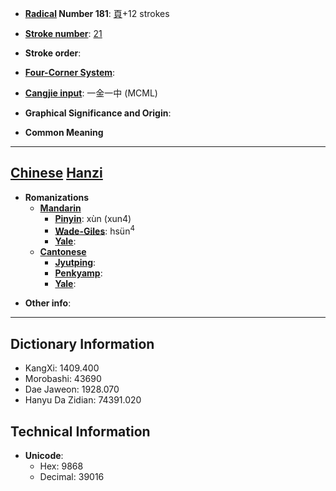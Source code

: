 * '''[[Wiktionary:Chinese radical index| Radical]] Number 181''': [[Wiktionary:Chinese radical index 頁|頁]]+12 strokes

* '''[[Wiktionary:Chinese total strokes index|Stroke number]]''': [[Wiktionary:Chinese total strokes index 21|21]]

* '''Stroke order''': 

* '''[[Wiktionary:Chinese four corner index|Four-Corner System]]''': 

* '''[[Wiktionary:Chinese Cangjie index|Cangjie input]]''': 一金一中 (MCML)

* '''Graphical Significance and Origin''': 

* '''Common Meaning'''

----

== [[Chinese]] [[Hanzi]] ==

* '''Romanizations'''
** '''[[Mandarin]]'''
*** '''[[Pinyin]]''': xùn (xun4)
*** '''[[Wade-Giles]]''': hsün<sup>4</sup>
*** '''[[Yale]]''': 
** '''[[Cantonese]]'''
*** '''[[Jyutping]]''':
*** '''[[Penkyamp]]''': 
*** '''[[Yale]]''': 

* '''Other info''': 

----

== Dictionary Information ==

* KangXi: 1409.400
* Morobashi: 43690
* Dae Jaweon: 1928.070
* Hanyu Da Zidian: 74391.020

== Technical Information ==

* '''Unicode''':
** Hex: 9868
** Decimal: 39016